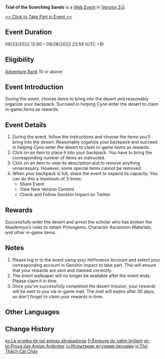 {{EventTabs}}
{{Event
|name              = Trial of the Scorching Sands
|image             = Trial of the Scorching Sands.png
|type              = Web
|time_known        = yes
|time_start        = 2022-09-23 12:00:00
|time_start_offset = GMT+8
|time_end          = 2022-09-28 23:59:59
|time_end_offset   = GMT+8
|link              = https://genshin.hoyoverse.com/en/news/detail/24047
|link2             = https://act.hoyoverse.com/ys/event/e20220923cyno/index.html
|link2name         = Event Page
|characters        = Cyno
}}
{{Description|Thorough preparation is required before entering the desert, or else the blazing sun will burn away all weak-willed souls.
But at the same time, the sun's golden rays are capable of reaching into every corner and revealing the shadowy tracks of anyone up to no good.}}
'''Trial of the Scorching Sands''' is a [[Web Event]] in [[Version 3.0]].

[https://act.hoyoverse.com/ys/event/e20220923cyno/index.html >> Click to Take Part in Event <<]

==Event Duration==
09/23/2022 12:00 – 09/28/2022 23:59 (UTC +8)

==Eligibility==
[[Adventure Rank]] 10 or above

==Event Introduction==
During the event, choose items to bring into the desert and reasonably organize your backpack. Succeed in helping Cyno enter the desert to claim in-game items as rewards.

==Event Details==
# During the event, follow the instructions and choose the items you'll bring into the desert. Reasonably organize your backpack and succeed in helping Cyno enter the desert to claim in-game items as rewards.
# Click on an item to place it into your backpack. You have to bring the corresponding number of items as instructed.
# Click on an item to view its description and to remove anything unnecessary. However, some special items cannot be removed.
# When your backpack is full, share the event to expand its capacity. You can do this a maximum of 3 times.
#* Share Event
#* View New Version Content
#* Check and Follow Genshin Impact on Twitter

==Rewards==
Successfully enter the desert and arrest the scholar who has broken the Akademiya's rules to obtain Primogems, Character Ascension Materials, and other in-game items.
{{Card|Primogem|40}}{{Card|Vajrada Amethyst Fragment|3}}{{Card|Mora|20,000}}{{Card|Mystic Enhancement Ore|2}}

==Notes==
# Please log in to the event using your HoYoverse Account and select your corresponding account in Genshin Impact to take part. This will ensure that your rewards are sent and claimed correctly.
# The event wallpaper will no longer be available after the event ends. Please claim it in time.
# Once you've successfully completed the desert mission, your rewards will be sent to you via in-game mail. The mail will expire after 30 days, so don't forget to claim your rewards in time.

==Other Languages==
{{Other Languages
|en      = Trial of the Scorching Sands
|zhs     = 炽沙的考验
|zhs_rm  = Chìshā de Kǎoyàn
|zht     = 熾沙的考驗
|zht_rm  = Chìshā de Kǎoyàn
|zh_tl   = 
|ja      = 灼砂の試練
|ja_rm   = Shaku Suna no Shiren
|ja_tl   = Trial of the Burning Sand
|ko      = 불타는 사막의 시련
|ko_rm   = Bultaneun Samak-ui Siryeon
|ko_tl   = Trial of the Scorching Desert
|es      = La prueba de las arenas abrasadoras
|es_tl   = The Test of the Scorching Sands
|fr      = Épreuve du sable brûlant
|fr_tl   = Trial of the Burning Sand
|ru      = Испытание жгучими песками
|ru_tl   = Scorching Sand Trial
|th      = บททดสอบแห่งทรายที่แผดเผา
|th_rm   = Bot Thot-sop haeng Sai thi Phaet-phao
|th_tl   = Scorching Sand Trial
|vi      = Thử Thách Cát Cháy
|vi_tl   = 
|de      = Prüfung versengender Sande
|de_tl   = Trial of Scorching Sands
|id      = Ujian Pasir Membara
|id_tl   = Trial of the Burning Sands
|pt      = Prova das Areias Ardentes
|pt_tl   = 
|tr      = 
|tr_tl   = 
|it      = 
|it_tl   = 
}}

==Change History==
{{Change History|3.0}}

[[es:La prueba de las arenas abrasadoras]]
[[fr:Épreuve du sable brûlant]]
[[pt-br:Prova das Areias Ardentes]]
[[ru:Испытание жгучими песками]]
[[vi:Thử Thách Cát Cháy]]